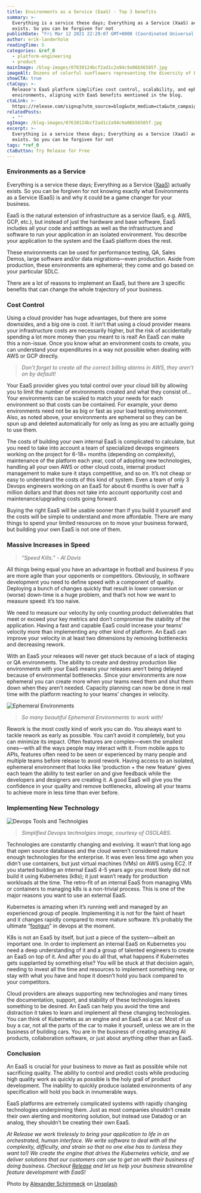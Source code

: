 ```yaml
---
title: Environments as a Service (EaaS) - Top 3 benefits
summary: >-
  Everything is a service these days; Everything as a Service (XaaS) actually
  exists. So you can be forgiven for not
publishDate: "Fri Mar 12 2021 22:29:07 GMT+0000 (Coordinated Universal Time)"
author: erik-landerholm
readingTime: 5
categories: &ref_0
  - platform-engineering
  - product
mainImage: /blog-images/07630124bcf2ad1c2a94c9a06b56585f.jpg
imageAlt: Dozens of colorful sunflowers representing the diversity of EaaS
showCTA: true
ctaCopy: >-
  Release's EaaS platform simplifies cost control, scalability, and ephemeral
  environments, aligning with EaaS benefits mentioned in the blog.
ctaLink: >-
  https://release.com/signup?utm_source=blog&utm_medium=cta&utm_campaign=blog-cta&utm_content=environments-as-a-service-eaas-top-3-benefits
relatedPosts:
  - ""
ogImage: /blog-images/07630124bcf2ad1c2a94c9a06b56585f.jpg
excerpt: >-
  Everything is a service these days; Everything as a Service (XaaS) actually
  exists. So you can be forgiven for not
tags: *ref_0
ctaButton: Try Release for Free
---
```


### Environments as a Service

Everything is a service these days; Everything as a Service ([XaaS](https://simple.wikipedia.org/wiki/Everything_as_a_service)) actually exists. So you can be forgiven for not knowing exactly what Environments as a Service (EaaS) is and why it could be a game changer for your business.

EaaS is the natural extension of infrastructure as a service (IaaS, e.g. AWS, GCP, etc.), but instead of just the hardware and base software, EaaS includes all your code and settings as well as the infrastructure and software to run your application in an isolated environment. You describe your application to the system and the EaaS platform does the rest.

These environments can be used for performance testing, QA, Sales Demos, large software and/or data migrations—even production. Aside from production, these environments are ephemeral; they come and go based on your particular SDLC.

There are a lot of reasons to implement an EaaS, but there are 3 specific benefits that can change the whole trajectory of your business.

### Cost Control

Using a cloud provider has huge advantages, but there are some downsides, and a big one is cost. It isn’t that using a cloud provider means your infrastructure costs are necessarily higher, but the risk of accidentally spending a lot more money than you meant to is real! An EaaS can make this a non-issue. Once you know what an environment costs to create, you can understand your expenditures in a way not possible when dealing with AWS or GCP directly.

> _Don’t forget to create all the correct billing alarms in AWS, they aren’t on by default!_

Your EaaS provider gives you total control over your cloud bill by allowing you to limit the number of environments created and what they consist of… Your environments can be scaled to match your needs for each environment so that costs can be contained. For example, your demo environments need not be as big or fast as your load testing environment. Also, as noted above, your environments are ephemeral so they can be spun up and deleted automatically for only as long as you are actually going to use them.

The costs of building your own internal EaaS is complicated to calculate, but you need to take into account a team of specialized devops engineers working on the project for 6-18+ months (depending on complexity), maintenance of the platform each year, cost of adopting new technologies, handling all your own AWS or other cloud costs, internal product management to make sure it stays competitive, and so on. It’s not cheap or easy to understand the costs of this kind of system. Even a team of only 3 Devops engineers working on an EaaS for about 6 months is over half a million dollars and that does not take into account opportunity cost and maintenance/upgrading costs going forward.

Buying the right EaaS will be usable sooner than if you build it yourself and the costs will be simple to understand and more affordable. There are many things to spend your limited resources on to move your business forward, but building your own EaaS is not one of them.

### Massive Increases in Speed

> _“Speed Kills.” - Al Davis_

All things being equal you have an advantage in football and business if you are more agile than your opponents or competitors. Obviously, in software development you need to define speed with a component of quality. Deploying a bunch of changes quickly that result in lower conversion or (worse) down-time is a huge problem, and that’s not how we want to measure speed: it’s too naive.

We need to measure our velocity by only counting product deliverables that meet or exceed your key metrics and don’t compromise the stability of the application. Having a fast and capable EaaS could increase your teams’ velocity more than implementing any other kind of platform. An EaaS can improve your velocity in at least two dimensions by removing bottlenecks and decreasing rework.

With an EaaS your releases will never get stuck because of a lack of staging or QA environments. The ability to create and destroy production like environments with your EaaS means your releases aren’t being delayed because of environmental bottlenecks. Since your environments are now ephemeral you can create more when your teams need them and shut them down when they aren’t needed. Capacity planning can now be done in real time with the platform reacting to your teams’ changes in velocity.

![Ephemeral Environments](/blog-images/dcb11bff94c7277ee59cddb74df6be58.png)

> _So many beautiful Ephemeral Environments to work with!_

Rework is the most costly kind of work you can do. You always want to tackle rework as early as possible. You can’t avoid it completely, but you can minimize its impact. Often features are complex—even the smallest ones—with all the ways people may interact with it. From mobile apps to APIs, features often need to be seen or experienced by many people and multiple teams before release to avoid rework. Having access to an isolated, ephemeral environment that looks like ‘production + the new feature’ gives each team the ability to test earlier on and give feedback while the developers and designers are creating it. A good EaaS will give you the confidence in your quality and remove bottlenecks, allowing all your teams to achieve more in less time than ever before.

### Implementing New Technology

![Devops Tools and Technolgies](/blog-images/89eb8ffe69f92eea204cf6945c432912.png)

> _Simplified Devops technolgies image, courtesy of OSOLABS._

Technologies are constantly changing and evolving. It wasn’t that long ago that open source databases and the cloud weren’t considered mature enough technologies for the enterprise. It was even less time ago when you didn’t use containers, but just virtual machines (VMs) on AWS using EC2. If you started building an internal EaaS 4-5 years ago you most likely did not build it using Kubernetes (k8s); it just wasn’t ready for production workloads at the time. The retro-fit of an internal EaaS from managing VMs or containers to managing k8s is a non-trivial process. This is one of the major reasons you want to use an external EaaS.

Kubernetes is amazing when it’s running well and managed by an experienced group of people. Implementing it is not for the faint of heart and it changes rapidly compared to more mature software. It’s probably the ultimate “[footgun](https://en.wiktionary.org/wiki/footgun)” in devops at the moment.

K8s is not an EaaS by itself, but just a piece of the system—albeit an important one. In order to implement an internal EaaS on Kubernetes you need a deep understanding of it and a group of talented engineers to create an EaaS on top of it. And after you do all that, what happens if Kubernetes gets supplanted by something else? You will be stuck at that decision again, needing to invest all the time and resources to implement something new, or stay with what you have and hope it doesn’t hold you back compared to your competitors.

Cloud providers are always supporting new technologies and many times the documentation, support, and stability of these technologies leaves something to be desired. An EaaS can help you avoid the time and distraction it takes to learn and implement all these changing technologies. You can think of Kubernetes as an engine and an EaaS as a car. Most of us buy a car, not all the parts of the car to make it yourself, unless we are in the business of building cars. You are in the business of creating amazing AI products, collaboration software, or just about anything other than an EaaS.

### Conclusion

An EaaS is crucial for your business to move as fast as possible while not sacrificing quality. The ability to control and predict costs while producing high quality work as quickly as possible is the holy grail of product development. The inability to quickly produce isolated environments of any specification will hold you back in innumerable ways.

EaaS platforms are extremely complicated systems with rapidly changing technologies underpinning them. Just as most companies shouldn’t create their own alerting and monitoring solution, but instead use Datadog or an analog, they shouldn’t be creating their own EaaS.

_At Release we work tirelessly to bring your application to life in an orchestrated, human interface. We write software to deal with all the complexity, difficulty, and strain so that no one else has to (unless they want to!) We create the engine that drives the Kubernetes vehicle, and we deliver solutions that our customers can use to get on with their business of doing business. Checkout_ [_Release_](https://releasehub.com) _and let us help your business streamline feature development with EaaS!_

Photo by [Alexander Schimmeck](https://unsplash.com/@alschim?utm_source=unsplash&utm_medium=referral&utm_content=creditCopyText) on [Unsplash](https://unsplash.com/)
